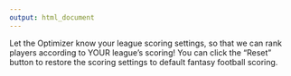 ```yaml
---
output: html_document
---
```


Let the Optimizer know your league scoring settings, so that we can rank players according to YOUR league's scoring! You can click the "Reset" button to restore the scoring settings to default fantasy football scoring. 


